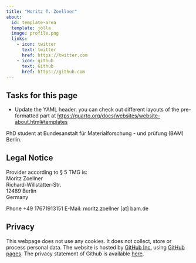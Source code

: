 ```yaml
---
title: "Moritz T. Zoellner"
about:
  id: template-area
  template: jolla
  image: profile.png
  links:
    - icon: twitter
      text: twitter
      href: https://twitter.com
    - icon: github
      text: Github
      href: https://github.com
---
```


## Tasks for this page

* Update the YAML header. you can check out different layouts of the pre-formatted part at <https://quarto.org/docs/websites/website-about.html#templates>


:::{#template-area}

PhD student at Bundesanstalt für Materialforschung - und prüfung (BAM) Berlin.

:::

## Legal Notice

Provider according to § 5 TMG is:  
Moritz Zoellner  
Richard-Willstätter-Str.  
12489 Berlin  
Germany  

Phone +49 17671913151 
E-Mail: moritz.zoellner [at] bam.de

## Privacy

This webpage does not use any cookies. It does not collect, store or process personal data. The website is hosted by [GitHub Inc.](https://github.com/){target="_blank"} using [GitHub pages](https://docs.github.com/en/pages/getting-started-with-github-pages/about-github-pages){target="_blank"}. The privacy statement of Github is available [here](https://docs.github.com/en/site-policy/privacy-policies/github-privacy-statement){target="_blank"}. 

